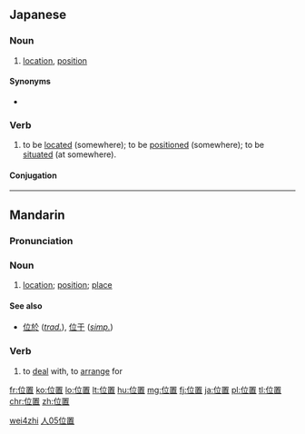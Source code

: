 ==Japanese==
{{ja-kanjitab|い|ち|yomi=on}}

===Noun===
{{ja-noun|いち}}

# [[location]], [[position]]

====Synonyms====
* {{ja-r|場所|ばしょ}}

===Verb===
{{ja-verb-suru|いち}}
# to be [[located]] (somewhere); to be [[positioned]] (somewhere); to be [[situated]] (at somewhere).
#: {{ja-usex|宮崎県は九州地方の南東部に'''位置'''する県。|みやざき けん は きゅうしゅう ちほう の なんとうぶ に '''いち''' する けん。|Miyazaki prefecture '''is situated''' in the south-east part of the Kyūshū region.}}

====Conjugation====
{{ja-suru|いち}}

----

==Mandarin==
{{zh-hanzi-box|[[位]][[置]]}}

===Pronunciation===
{{Pinyin-IPA|wèizhi}}

===Noun===
{{cmn-noun|ts|pin=wèizhi|pint=wei4zhi}}

# [[location]]; [[position]]; [[place]]

====See also====
* [[位於]] (''[[Traditional Chinese|trad.]]''), [[位于]] (''[[Simplified Chinese|simp.]]'')

===Verb===
{{cmn-verb|ts|pin=wèizhì|pint=wei4zhi4}}
# to [[deal]] with, to [[arrange]] for

[[Category:Elementary Mandarin|wei4zhi]]
[[Category:Elementary Mandarin|人05位置]]

[[fr:位置]]
[[ko:位置]]
[[lo:位置]]
[[lt:位置]]
[[hu:位置]]
[[mg:位置]]
[[fj:位置]]
[[ja:位置]]
[[pl:位置]]
[[tl:位置]]
[[chr:位置]]
[[zh:位置]]